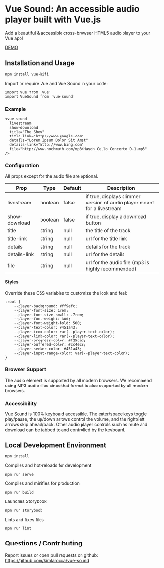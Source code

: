 
<Meta title="Introduction" />

# Vue Sound: An accessible audio player built with Vue.js

Add a beautiful & accessible cross-browser HTML5 audio player to your Vue app!

[DEMO](http://vuehifi.kimlarocca.com)

## Installation and Usage

```
npm install vue-hifi
```

Import or require Vue and Vue Sound in your code:

```
import Vue from 'vue'
import VueSound from 'vue-sound'
```

### Example

```
<vue-sound
  livestream
  show-download
  title="The Show"
  title-link="http://www.google.com"
  details="Lorem Ipsum Dolor Sit Amet"
  details-link="http://www.bing.com"
  file="http://www.hochmuth.com/mp3/Haydn_Cello_Concerto_D-1.mp3"
/>
```

### Configuration

All props except for the audio file are optional.

Prop | Type | Default | Description
--- | --- | --- | ---
livestream | boolean | false | if true, displays slimmer version of audio player meant for a livestream
show-download | boolean | false | if true, display a download button
title | string | null | the title of the track
title-link | string | null | url for the title link
details | string | null | details for the track
details-link | string | null | url for the details
file | string | null | url for the audio file (mp3 is highly recommended)

#### Styles

Override these CSS variables to customize the look and feel:

```
:root {
    --player-background: #ff9efc;
    --player-font-size: 1rem;
    --player-font-size-small: .7rem;
    --player-font-weight: 300;
    --player-font-weight-bold: 500;
    --player-text-color: #451a43;
    --player-icon-color: var(--player-text-color);
    --player-link-color: var(--player-text-color);
    --player-progress-color: #f25ced;
    --player-buffered-color: #cc4ec8;
    --player-seeker-color: #451a43;
    --player-input-range-color: var(--player-text-color);
}
```

### Browser Support

The audio element is supported by all modern browsers. We recommend using MP3 audio files since that format is also supported by all modern browsers.

### Accessibility

Vue Sound is 100% keyboard accessible. The enter/space keys toggle play/pause, the up/down arrows control the volume, and the right/left arrows skip ahead/back. Other audio player controls such as mute and download can be tabbed to and controlled by the keyboard.

## Local Development Environment

```
npm install
```

Compiles and hot-reloads for development
```
npm run serve
```

Compiles and minifies for production
```
npm run build
```

Launches Storybook
```
npm run storybook
```

Lints and fixes files
```
npm run lint
```

## Questions / Contributing

Report issues or open pull requests on github: https://github.com/kimlarocca/vue-sound
